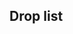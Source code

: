 ==Drop list==
{{Map/Drops
|regular = true
|no_legend = true
|filter_button = true
|nodes = A,C,H,J,K,L
|boss = L
|Akagi:L/{S:3.35%  A:0.91%}
|Arare:A/{S:0.77%  A:0.54%  B:0.14%}, C/{S:0.90%  A:0.73%}, H/{S:0.31%  A:0.80%  B:0.73%}, J/{S:0.93%  A:0.57%}, K/{A:0.61%  B:1.03%}
|Arashio:A/{S:1.06%  A:0.78%}, C/{S:0.90%  A:0.72%}, H/{S:0.52%  A:0.77%  B:0.59%}, J/{S:0.91%  A:0.67%}, K/{A:0.49%  B:0.69%}
|Asashio:A/{S:0.91%  A:0.78%}, C/{S:0.92%  A:0.59%}, H/{S:1.01%  A:0.77%}, J/{S:0.89%  A:0.65%}, K/{S:0.24%  A:0.61%  B:0.86%}
|Ashigara:A/{S:1.99%  A:0.73%}, C/{S:1.79%  A:0.55%}, H/{S:2.06%  A:0.88%}, J/{S:1.83%  A:0.57%}, K/{S:1.72%  A:0.78%}, L/{S:1.86%  A:2.62%  B:4.05%}
|Atago:A/{S:0.94%}, C/{S:0.89%}, H/{S:1.10%}, J/{S:0.90%}, K/{S:0.75%}, L/{A:1.40%  B:1.52%}
|Ayanami:A/{S:1.09%  A:0.74%}, C/{S:0.93%  A:0.74%}, H/{S:0.94%  A:0.72%}, J/{S:0.96%  A:0.54%}, K/{S:0.80%  A:0.73%}
|Chikuma:A/{S:1.00%}, C/{S:0.91%}, H/{S:0.99%}, J/{S:0.92%}, K/{S:0.78%  A:0.72%}, L/{S:3.51%  A:2.65%  B:0.76%}
|Chitose:A/{S:1.01%  A:0.84%}, C/{S:0.91%  A:0.64%}, H/{S:1.11%  A:0.79%}, J/{S:0.88%  A:0.64%}, K/{S:0.82%  A:0.68%}, L/{B:1.01%}
|Chiyoda:A/{S:0.94%  A:0.70%}, C/{S:0.89%  A:0.63%}, H/{S:0.98%  A:0.67%}, J/{S:0.84%  A:0.57%}, K/{S:0.94%  A:0.60%}, L/{B:1.01%}
|Choukai:A/{S:1.94%}, C/{S:1.81%}, H/{S:2.06%  A:0.45%}, J/{S:1.79%}, K/{S:1.53%  A:0.64%}, L/{A:1.14%  B:2.78%}
|Fusou:H/{S:0.33%}, K/{S:0.90%}, L/{S:6.91%  A:5.42%  B:2.02%}
|Haguro:A/{S:1.94%  A:0.67%}, C/{S:1.83%  A:0.62%}, H/{S:1.88%  A:0.73%}, J/{S:1.75%  A:0.87%}, K/{S:1.60%  A:0.63%}, L/{S:1.84%  A:2.57%  B:2.78%}
|Haruna:A/{S:0.57%}, H/{S:1.09%}, K/{S:0.86%}, L/{S:5.38%  A:2.96%  B:1.01%}
|Hatsuyuki:A/{S:0.19%  A:0.71%  B:0.70%}, C/{S:0.53%  A:0.66%  B:0.32%}, H/{A:0.77%  B:0.74%}, J/{S:0.62%  A:0.78%}, K/{A:0.59%  B:0.34%}
|Hiei:A/{S:0.33%}, H/{S:0.86%}, K/{S:0.82%}, L/{S:5.16%  A:3.37%  B:1.26%}
|Hiyou:A/{S:0.93%  A:0.16%}, C/{S:0.89%}, H/{S:0.92%  A:0.58%}, J/{S:0.89%}, K/{S:0.91%  A:0.56%}, L/{S:1.84%  A:1.40%  B:1.52%}
|Hyuuga:H/{S:0.16%}, K/{S:0.71%}, L/{S:7.04%  A:2.54%  B:1.39%}
|Ise:K/{S:0.57%}, L/{S:7.48%  A:2.98%  B:0.63%}
|Isonami:A/{A:0.84%  B:0.70%}, C/{A:0.67%  B:0.68%}, H/{A:0.74%  B:0.91%}, J/{A:0.75%  B:0.60%}, K/{A:0.48%  B:0.17%}
|Isuzu:A/{S:1.02%  A:0.73%}, C/{S:0.93%  A:0.71%}, H/{S:1.06%  A:0.78%}, J/{S:0.93%  A:0.61%}, K/{S:0.88%  A:0.66%}
|Jintsuu:A/{S:0.87%  A:0.66%}, C/{S:0.94%  A:0.70%}, H/{S:0.92%  A:0.78%}, J/{S:0.85%  A:0.76%}, K/{S:0.84%  A:0.51%}
|Junyou:A/{S:1.06%  A:0.35%}, C/{S:0.90%}, H/{S:1.08%  A:0.77%}, J/{S:0.84%}, K/{S:0.83%  A:0.79%}, L/{S:1.80%  A:1.19%  B:1.52%}
|Kaga:L/{S:3.43%  A:1.56%}
|Kagerou:A/{S:1.00%  A:0.84%}, C/{S:0.93%  A:0.72%}, H/{S:0.87%  A:0.72%}, J/{S:0.91%  A:0.56%}, K/{S:0.81%  A:0.47%}
|Kasumi:A/{S:0.71%  A:0.75%  B:0.37%}, C/{S:0.92%  A:0.65%}, H/{S:0.17%  A:0.79%  B:0.74%}, J/{S:0.98%  A:0.62%}, K/{A:0.57%  B:0.52%}
|Kirishima:A/{S:0.78%}, C/{S:0.40%}, H/{S:1.11%}, J/{S:0.31%}, K/{S:0.78%}, L/{S:5.25%  A:2.52%  B:1.01%}
|Kiso:A/{S:1.03%  A:0.72%}, C/{S:0.92%  A:0.69%}, H/{S:0.96%  A:0.77%}, J/{S:0.83%  A:0.61%}, K/{S:0.78%  A:0.64%}
|Kitakami:A/{S:0.96%}, C/{S:0.65%}, H/{S:1.07%}, J/{S:0.55%}, K/{S:0.85%}, L/{S:1.70%  A:1.17%}
|Kongou:A/{S:0.23%}, H/{S:0.61%}, K/{S:0.84%}, L/{S:5.28%  A:3.71%  B:0.89%}
|Kuroshio:A/{S:1.90%  A:0.70%}, C/{S:1.82%  A:0.69%}, H/{S:2.00%  A:0.74%}, J/{S:1.72%  A:0.70%}, K/{S:1.69%  A:0.63%}
|Maya:A/{S:2.00%}, C/{S:1.81%}, H/{S:1.97%  A:0.35%}, J/{S:1.83%}, K/{S:1.72%  A:0.59%}, L/{A:1.35%  B:4.17%}
|Michishio:A/{S:2.01%  A:1.76%}, C/{S:1.82%  A:1.44%}, H/{S:1.63%  A:1.37%  B:0.37%}, J/{S:1.73%  A:1.24%}, K/{S:0.34%  A:1.15%  B:0.86%}
|Miyuki:A/{S:0.11%  A:0.71%  B:0.64%}, C/{S:0.28%  A:0.74%  B:0.78%}, H/{A:0.73%  B:0.85%}, J/{S:0.27%  A:0.53%  B:0.30%}, K/{A:0.67%  B:0.69%}
|Mogami:A/{S:0.94%}, C/{S:0.93%}, H/{S:1.06%  A:0.19%}, J/{S:0.94%}, K/{S:0.89%  A:0.60%}, L/{S:1.75%  A:1.35%  B:1.77%}
|Murakumo:A/{A:0.88%  B:0.74%}, C/{A:0.70%  B:0.72%}, H/{A:0.78%  B:0.79%}, J/{A:0.51%  B:0.75%}, K/{A:0.64%  B:1.03%}
|Mutsu:L/{S:0.71%}
|Myoukou:A/{S:0.99%}, C/{S:0.91%}, H/{S:1.03%}, J/{S:0.87%}, K/{S:0.85%}, L/{A:1.79%  B:1.52%}
|Nachi:A/{S:2.03%  A:0.60%}, C/{S:1.83%  A:0.41%}, H/{S:1.94%  A:0.69%}, J/{S:1.83%  A:0.26%}, K/{S:1.69%  A:0.73%}, L/{S:1.82%  A:2.33%  B:3.16%}
|Naganami:L/{S:1.36%}
|Naka:A/{S:0.90%  A:0.64%}, C/{S:0.91%  A:0.69%}, H/{S:1.08%  A:0.74%}, J/{S:0.86%  A:0.64%}, K/{S:0.77%  A:0.64%}
|Natori:A/{S:0.92%  A:0.81%}, C/{S:0.91%  A:0.71%}, H/{S:0.97%  A:0.72%}, J/{S:0.92%  A:0.62%}, K/{S:0.85%  A:0.57%}
|Ooshio:A/{S:0.95%  A:0.80%}, C/{S:0.93%  A:0.65%}, H/{S:0.78%  A:0.69%  B:0.17%}, J/{S:0.92%  A:0.62%}, K/{S:0.10%  A:0.54%  B:0.34%}
|Ryuujou:L/{S:1.70%  A:2.80%  B:2.28%}
|Sendai:A/{S:1.02%  A:0.74%}, C/{S:0.92%  A:0.69%}, H/{S:0.82%  A:0.72%}, J/{S:0.87%  A:0.59%}, K/{S:0.85%  A:0.59%}
|Shikinami:A/{S:0.99%  A:0.83%}, C/{S:0.91%  A:0.67%}, H/{S:1.02%  A:0.77%}, J/{S:0.90%  A:0.65%}, K/{S:0.88%  A:0.48%}
|Shimakaze:L/{S:1.75%}
|Shiranui:A/{S:3.09%  A:1.60%}, C/{S:2.74%  A:1.26%}, H/{S:3.15%  A:1.59%}, J/{S:2.58%  A:1.21%}, K/{S:2.50%  A:1.15%}
|Shouhou:A/{S:0.95%  A:0.38%}, C/{S:0.94%}, H/{S:0.98%  A:0.76%}, J/{S:0.85%}, K/{S:0.80%  A:0.48%}, L/{S:1.30%  A:2.80%  B:3.54%}
|Souryuu:K/{S:0.47%}, L/{S:3.96%  A:2.88%  B:0.76%}
|Suzukaze:A/{S:0.45%  A:0.70%  B:0.56%}, C/{S:0.93%  A:0.73%}, H/{A:0.79%  B:0.82%}, J/{S:0.86%  A:0.65%}, K/{A:0.72%  B:1.20%}
|Takao:A/{S:1.00%}, C/{S:0.90%}, H/{S:1.02%}, J/{S:0.93%}, K/{S:0.89%}, L/{A:1.48%  B:2.02%}
|Tama:A/{S:0.96%  A:0.88%}, C/{S:0.91%  A:0.69%}, H/{S:1.02%  A:0.89%}, J/{S:0.88%  A:0.75%}, K/{S:0.84%  A:0.63%}
|Tatsuta:A/{S:0.95%  A:0.69%}, C/{S:0.93%  A:0.68%}, H/{S:0.97%  A:0.68%}, J/{S:0.82%  A:0.65%}, K/{S:0.90%  A:0.75%}, L/{B:2.02%}
|Tenryuu:A/{S:1.00%  A:0.77%}, C/{S:0.93%  A:0.68%}, H/{S:1.17%  A:0.78%}, J/{S:0.77%  A:0.62%}, K/{S:0.83%  A:0.66%}, L/{S:1.74%  A:1.09%  B:1.90%}
|Tone:A/{S:0.93%}, C/{S:0.94%}, H/{S:0.97%}, J/{S:0.87%}, K/{S:0.77%  A:0.54%}, L/{S:3.43%  A:2.44%  B:0.76%}
|Yamashiro:H/{S:0.42%}, K/{S:0.85%}, L/{S:7.06%  A:4.98%  B:1.39%}
|Yura:A/{S:2.04%  A:1.47%}, C/{S:1.79%  A:1.37%}, H/{S:2.08%  A:1.65%}, J/{S:1.72%  A:1.37%}, K/{S:1.75%  A:1.42%}
}}